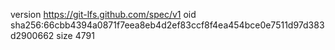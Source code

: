 version https://git-lfs.github.com/spec/v1
oid sha256:66cbb4394a0871f7eea8eb4d2ef83ccf8f4ea454bce0e7511d97d383d2900662
size 4791

